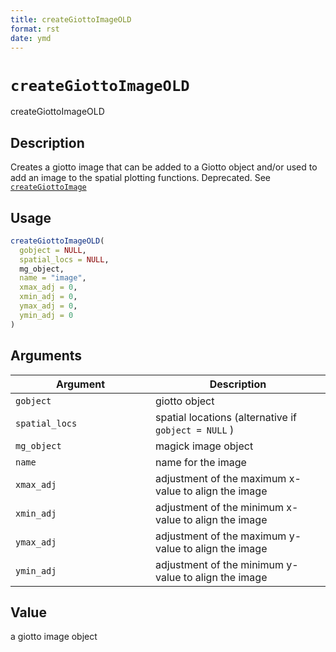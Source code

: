 ```yaml
--- 
title: createGiottoImageOLD 
format: rst 
date: ymd 
--- 
```

# `createGiottoImageOLD`

createGiottoImageOLD


## Description

Creates a giotto image that can be added to a Giotto object and/or
 used to add an image to the spatial plotting functions. Deprecated. See [`createGiottoImage`](#creategiottoimage)


## Usage

```r
createGiottoImageOLD(
  gobject = NULL,
  spatial_locs = NULL,
  mg_object,
  name = "image",
  xmax_adj = 0,
  xmin_adj = 0,
  ymax_adj = 0,
  ymin_adj = 0
)
```


## Arguments

Argument      |Description
------------- |----------------
`gobject`     |     giotto object
`spatial_locs`     |     spatial locations (alternative if `gobject = NULL` )
`mg_object`     |     magick image object
`name`     |     name for the image
`xmax_adj`     |     adjustment of the maximum x-value to align the image
`xmin_adj`     |     adjustment of the minimum x-value to align the image
`ymax_adj`     |     adjustment of the maximum y-value to align the image
`ymin_adj`     |     adjustment of the minimum y-value to align the image


## Value

a giotto image object


